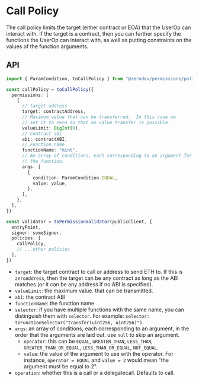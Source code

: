 # Call Policy

The call policy limits the target (either contract or EOA) that the UserOp can interact with.  If the target is a contract, then you can further specify the functions the UserOp can interact with, as well as putting constraints on the values of the function arguments.

## API

```ts
import { ParamCondition, toCallPolicy } from "@zerodev/permissions/policies"

const callPolicy = toCallPolicy({
  permissions: [
    {
      // target address
      target: contractAddress,
      // Maximum value that can be transferred.  In this case we
      // set it to zero so that no value transfer is possible.
      valueLimit: BigInt(0),
      // Contract abi
      abi: contractABI,
      // Function name
      functionName: "mint",
      // An array of conditions, each corresponding to an argument for
      // the function.
      args: [
        {
          condition: ParamCondition.EQUAL,
          value: value,
        },
      ],
    },
  ],
})

const validator = toPermissionValidator(publicClient, {
  entryPoint,
  signer: someSigner,
  policies: [
    callPolicy,
    // ...other policies
  ],
})
```

- `target`: the target contract to call or address to send ETH to.  If this is `zeroAddress`, then the target can be any contract as long as the ABI matches (or it can be any address if no ABI is specified).
- `valueLimit`: the maximum value. that can be transmitted.
- `abi`: the contract ABI
- `functionName`: the function name
- `selector`: if you have multiple functions with the same name, you can distinguish them with `selector`.  For example: `selector: toFunctionSelector("transfer(uint256, uint256)")`.
- `args`: an array of conditions, each corresponding to an argument, in the order that the arguments are laid out.  use `null` to skip an argument.
  - `operator`: this can be `EQUAL`, `GREATER_THAN`, `LESS_THAN`, `GREATER_THAN_OR_EQUAL`, `LESS_THAN_OR_EQUAL`, `NOT_EQUAL`.
  - `value`: the value of the argument to use with the operator.  For instance, `operator = EQUAL` and `value = 2` would mean "the argument must be equal to 2".
- `operation`: whether this is a call or a delegatecall.  Defaults to call.
